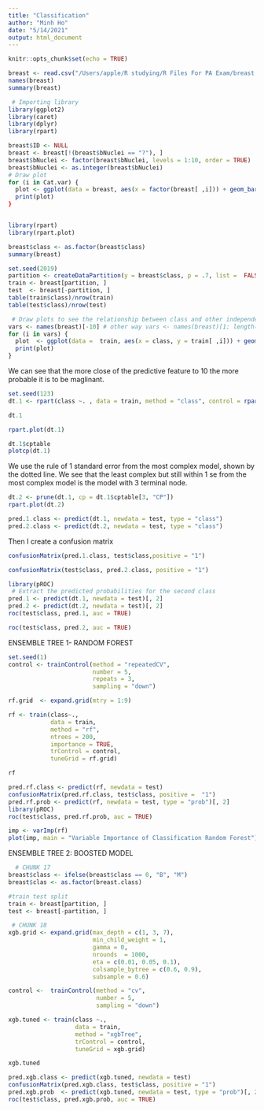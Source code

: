 ```yaml
---
title: "Classification"
author: "Minh Ho"
date: "5/14/2021"
output: html_document
---
```


```r
knitr::opts_chunk$set(echo = TRUE)
```

```r
breast <- read.csv("/Users/apple/R studying/R Files For PA Exam/breast.csv")
names(breast)
summary(breast)
```
```r
 # Importing library
library(ggplot2)
library(caret)
library(dplyr)
library(rpart)
```

```r
breast$ID <- NULL
breast <- breast[!(breast$bNuclei == "?"), ]
breast$bNuclei <- factor(breast$bNuclei, levels = 1:10, order = TRUE)
breast$bNuclei <- as.integer(breast$bNuclei)
# Draw plot
for (i in Cat.var) {
  plot <- ggplot(data = breast, aes(x = factor(breast[ ,i])) + geom_bar() + labs(x = i)
  print(plot)
}



```

```r
library(rpart)
library(rpart.plot)
```

```r
breast$class <- as.factor(breast$class)
summary(breast)
```


```r
set.seed(2019)
partition <- createDataPartition(y = breast$class, p = .7, list =  FALSE)
train <- breast[partition, ]
test  <- breast[-partition, ]
table(train$class)/nrow(train)
table(test$class)/nrow(test)

```

```r
 # Draw plots to see the relationship between class and other independent variables
vars <- names(breast)[-10] # other way vars <- names(breast)[1: length(names(breast)) -1]
for (i in vars) {
  plot  <- ggplot(data =  train, aes(x = class, y = train[ ,i])) + geom_boxplot() + labs(y = i)
  print(plot)
}
```


We can see that the more close of the predictive feature to 10 the more probable it is to be maglinant.

```r
set.seed(123)
dt.1 <- rpart(class ~. , data = train, method = "class", control = rpart.control(minibucket = 2, cp = 0.0005,  maxdepth = 20),  parms = list(split = "gini"))
```

```r
dt.1
```

```r
rpart.plot(dt.1)
```
```r
dt.1$cptable
plotcp(dt.1)
```
We use the rule of 1 standard error from the most complex model, shown by the dotted line. We see that the least complex but still within 1 se from the most complex model is the model with 3 terminal node.

```r
dt.2 <- prune(dt.1, cp = dt.1$cptable[3, "CP"])
rpart.plot(dt.2)
```

```r
pred.1.class <- predict(dt.1, newdata = test, type = "class")
pred.2.class <- predict(dt.2, newdata = test, type = "class")
```

Then I create a confusion matrix

```r
confusionMatrix(pred.1.class, test$class,positive = "1")
```
```r
confusionMatrix(test$class, pred.2.class, positive = "1")
```
```r
library(pROC)
 # Extract the predicted probabilities for the second class
pred.1 <- predict(dt.1, newdata = test)[, 2]
pred.2 <- predict(dt.2, newdata = test)[, 2]
roc(test$class, pred.1, auc = TRUE)
```

```r
roc(test$class, pred.2, auc = TRUE)
```

ENSEMBLE TREE 1- RANDOM FOREST

```r
set.seed(1)
control <- trainControl(method = "repeatedCV",
                        number = 5,
                        repeats = 3,
                        sampling = "down")

rf.grid  <- expand.grid(mtry = 1:9)

```

```r
rf <- train(class~., 
            data = train, 
            method = "rf",
            ntrees = 200,
            importance = TRUE,
            trControl = control,
            tuneGrid = rf.grid)
```

```r
rf
```

```r
pred.rf.class <- predict(rf, newdata = test)
confusionMatrix(pred.rf.class, test$class, positive =  "1")
pred.rf.prob <- predict(rf, newdata = test, type = "prob")[, 2]
library(pROC)
roc(test$class, pred.rf.prob, auc = TRUE)
```

```r
imp <- varImp(rf)
plot(imp, main = "Variable Importance of Classification Random Forest")
```

ENSEMBLE TREE 2: BOOSTED MODEL

```r
  # CHUNK 17
breast$class <- ifelse(breast$class == 0, "B", "M")
breast$clas <- as.factor(breast.class)

#train test split
train <- breast[partition, ]
test <- breast[-partition, ]
```

```r
 # CHUNK 18
xgb.grid <- expand.grid(max_depth = c(1, 3, 7),
                        min_child_weight = 1,
                        gamma = 0,
                        nrounds  = 1000,
                        eta = c(0.01, 0.05, 0.1),
                        colsample_bytree = c(0.6, 0.9),
                        subsample = 0.6)

control <-  trainControl(method = "cv", 
                         number = 5, 
                         sampling = "down")

xgb.tuned <- train(class ~., 
                   data = train,
                   method = "xgbTree",
                   trControl = control,
                   tuneGrid = xgb.grid)

xgb.tuned
```
```r
pred.xgb.class <- predict(xgb.tuned, newdata = test)
confusionMatrix(pred.xgb.class, test$class, positive = "1")
pred.xgb.prob  <- predict(xgb.tuned, newdata = test, type = "prob")[, 2]
roc(test$class, pred.xgb.prob, auc = TRUE)
```

